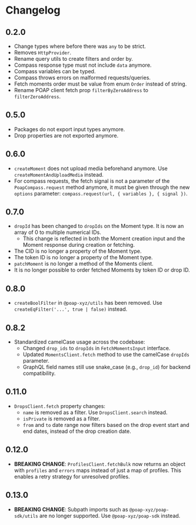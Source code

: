 # Changelog

## 0.2.0

- Change types where before there was `any` to be strict.
- Removes `HttpProvider`.
- Rename query utils to create filters and order by.
- Compass response type must not include `data` anymore.
- Compass variables can be typed.
- Compass throws errors on malformed requests/queries.
- Fetch moments order must be value from enum `Order` instead of string.
- Rename POAP client fetch prop `filterByZeroAddress` to `filterZeroAddress`.

## 0.5.0

- Packages do not export input types anymore.
- Drop properties are not exported anymore.

## 0.6.0

- `createMoment` does not upload media beforehand anymore. Use `createMomentAndUploadMedia` instead.
- For compass requests, the fetch signal is not a parameter of the `PoapCompass.request` method anymore, it must be given through the new `options` parameter: `compass.request(url, { variables }, { signal })`.

## 0.7.0

- `dropId` has been changed to `dropIds` on the Moment type. It is now an array of 0 to multiple numerical IDs.
  - This change is reflected in both the Moment creation input and the Moment response during creation or fetching.
- The CID is no longer a property of the Moment type.
- The token ID is no longer a property of the Moment type.
- `patchMoment` is no longer a method of the Moments client.
- It is no longer possible to order fetched Moments by token ID or drop ID.

## 0.8.0

- `createBoolFilter` in `@poap-xyz/utils` has been removed. Use `createEqFilter('...', true | false)` instead.

## 0.8.2

- Standardized camelCase usage across the codebase:
  - Changed `drop_ids` to `dropIds` in `FetchMomentsInput` interface.
  - Updated `MomentsClient.fetch` method to use the camelCase `dropIds` parameter.
  - GraphQL field names still use snake_case (e.g., `drop_id`) for backend compatibility.

## 0.11.0

- `DropsClient.fetch` property changes:
	- `name` is removed as a filter. Use `DropsClient.search` instead.
	- `isPrivate` is removed as a filter.
	- `from` and `to` date range now filters based on the drop event start and
	end dates, instead of the drop creation date.

## 0.12.0

- **BREAKING CHANGE**: `ProfilesClient.fetchBulk` now returns an object with `profiles` and `errors` maps instead of just a map of profiles. This enables a retry strategy for unresolved profiles.

## 0.13.0

- **BREAKING CHANGE**: Subpath imports such as `@poap-xyz/poap-sdk/utils` are no longer supported. Use `@poap-xyz/poap-sdk` instead.
